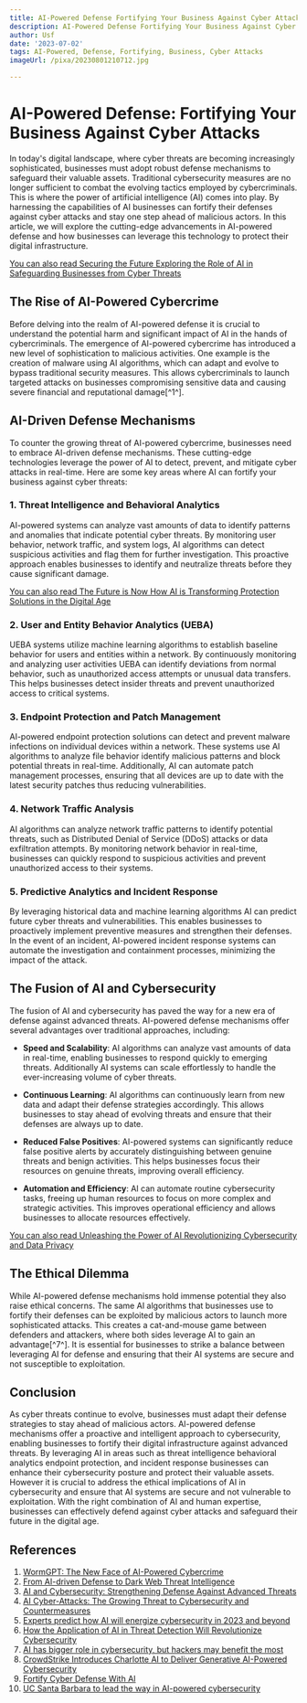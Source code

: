 ```yaml
---
title: AI-Powered Defense Fortifying Your Business Against Cyber Attacks
description: AI-Powered Defense Fortifying Your Business Against Cyber Attacks
author: Usf
date: '2023-07-02'
tags: AI-Powered, Defense, Fortifying, Business, Cyber Attacks
imageUrl: /pixa/20230801210712.jpg

---
```

# AI-Powered Defense: Fortifying Your Business  Against Cyber Attacks

In today's digital landscape, where cyber threats are becoming increasingly sophisticated, businesses must adopt robust defense mechanisms to safeguard their valuable assets. Traditional cybersecurity measures are no longer sufficient to combat the evolving tactics employed by cybercriminals.  This is where the power of artificial intelligence (AI) comes into play. By harnessing the capabilities of AI businesses can fortify their defenses  against cyber attacks and stay one  step ahead of malicious actors. In  this article, we will explore the cutting-edge advancements in AI-powered defense and how businesses can leverage this technology  to protect their digital infrastructure.

[You can also read Securing the Future Exploring the Role of  AI in Safeguarding Businesses from Cyber Threats](Securing%20the%20Future%20Exploring%20the%20Role%20of%20AI%20in%20Safeguarding%20Businesses%20from%20Cyber%20Threats)


## The Rise of AI-Powered Cybercrime

Before delving into the realm of AI-powered defense it  is crucial to understand the potential harm and significant impact of AI  in the hands of cybercriminals. The emergence of AI-powered cybercrime has introduced a  new level of sophistication to malicious activities. One example is the creation of malware using AI algorithms, which can adapt  and evolve to bypass traditional security measures. This allows cybercriminals to launch targeted attacks on businesses compromising sensitive data and causing severe financial and reputational damage[^1^].

## AI-Driven  Defense Mechanisms

To counter the  growing threat of AI-powered cybercrime, businesses need to embrace AI-driven  defense mechanisms. These cutting-edge technologies leverage the power of AI to detect, prevent, and mitigate cyber attacks  in real-time. Here are some key areas where AI can  fortify your business against  cyber threats:

### 1. Threat Intelligence and  Behavioral Analytics

AI-powered systems can  analyze vast amounts of data to identify patterns and anomalies that indicate potential cyber  threats. By monitoring user behavior, network traffic, and system logs, AI algorithms can detect suspicious  activities and flag them for further investigation. This proactive approach enables businesses to identify and neutralize threats  before  they cause significant damage.

[You can also read  The Future is  Now How AI is Transforming Protection  Solutions  in the Digital Age](The%20Future%20is%20Now%20How%20AI%20is%20Transforming%20Protection%20Solutions%20in%20the%20Digital%20Age)


###  2. User and Entity  Behavior Analytics (UEBA)

UEBA systems utilize machine learning algorithms to establish baseline behavior for users and entities within a network. By  continuously monitoring and  analyzing user activities UEBA  can identify deviations from normal behavior,  such as unauthorized access attempts or unusual data transfers. This helps businesses detect insider threats and prevent unauthorized access to critical systems.

### 3. Endpoint  Protection and  Patch Management

AI-powered endpoint protection solutions can detect and  prevent malware infections on individual devices within a network. These systems use AI algorithms to analyze file behavior identify malicious patterns and block potential  threats in  real-time.  Additionally, AI can automate patch management processes, ensuring that all devices are up to date with the latest  security patches thus reducing vulnerabilities.

### 4. Network Traffic Analysis

AI algorithms can  analyze network traffic patterns to identify potential  threats, such as Distributed  Denial of Service (DDoS) attacks or data exfiltration attempts. By monitoring network behavior  in real-time, businesses can quickly respond to suspicious activities and prevent unauthorized access to their systems.

### 5. Predictive Analytics  and Incident Response

By leveraging historical data and machine learning algorithms AI can predict  future cyber threats  and vulnerabilities. This enables businesses to proactively implement preventive measures  and strengthen their defenses. In the event  of an incident, AI-powered incident  response systems  can automate the investigation and containment processes, minimizing the impact of the attack.

## The Fusion of AI and Cybersecurity

The fusion of AI  and cybersecurity has paved the way for a new era of defense against advanced threats. AI-powered defense  mechanisms offer  several advantages over traditional approaches, including:

- **Speed and Scalability**:  AI algorithms can analyze vast amounts  of data in real-time, enabling businesses to respond quickly to emerging threats. Additionally AI  systems can scale effortlessly to handle the ever-increasing volume of cyber threats.

- **Continuous Learning**: AI algorithms can continuously learn from new data and adapt their defense strategies accordingly. This  allows businesses to stay ahead of evolving threats and ensure that their defenses are always up to date.

- **Reduced False Positives**:  AI-powered systems can significantly reduce false positive  alerts by accurately distinguishing between genuine threats and benign  activities. This helps businesses focus their resources  on genuine threats, improving overall efficiency.

- **Automation and Efficiency**: AI can automate  routine cybersecurity tasks, freeing  up human resources to focus on more complex and strategic activities. This improves operational efficiency and allows businesses to allocate resources effectively.

[You can also read Unleashing the Power of  AI Revolutionizing Cybersecurity and Data Privacy](Unleashing%20the%20Power%20of%20AI%20Revolutionizing%20Cybersecurity%20and%20Data%20Privacy)


## The Ethical Dilemma

While AI-powered defense mechanisms hold immense potential they also  raise ethical concerns. The same AI algorithms  that businesses use to  fortify their defenses can be exploited  by malicious actors to launch more sophisticated attacks. This creates a cat-and-mouse game between defenders  and attackers, where both sides leverage  AI to gain an advantage[^7^]. It is essential for businesses to strike a balance between leveraging AI for defense and ensuring that their AI systems are secure and not susceptible to exploitation.

## Conclusion

As cyber threats continue to evolve, businesses must adapt their defense strategies to  stay ahead of  malicious actors.  AI-powered defense mechanisms offer a proactive and intelligent approach to cybersecurity, enabling businesses to fortify their digital infrastructure against  advanced threats. By leveraging AI in areas such as threat intelligence  behavioral analytics endpoint protection, and incident response businesses can  enhance their cybersecurity posture and protect their valuable assets. However it  is crucial  to address the ethical implications of AI  in cybersecurity and ensure that AI systems are  secure  and not vulnerable to exploitation. With the right combination of  AI and human expertise, businesses  can effectively defend  against cyber attacks and safeguard their future  in the digital age.

## References

1. [WormGPT:  The New  Face of AI-Powered Cybercrime](https://www.portnox.com/blog/wormgpt-the-new-face-of-ai-powered-cybercrime/)
2. [From AI-driven Defense to Dark Web Threat  Intelligence](https://www.cyberdefensemagazine.com/from-ai-driven-defense-to-dark-web-threat-intelligence/)
3. [AI  and Cybersecurity: Strengthening Defense Against Advanced Threats](https://www.linkedin.com/pulse/ai-cybersecurity-strengthening-defense-against-advanced-singh-1f?trk=pulse-article)
4. [AI Cyber-Attacks:  The Growing Threat to Cybersecurity and  Countermeasures](https://ipvnetwork.com/ai-cyber-attacks-the-growing-threat-to-cybersecurity-and-countermeasures/)
5. [Experts  predict how AI will energize cybersecurity in 2023 and beyond](https://venturebeat.com/security/experts-predict-how-ai-will-energize-cybersecurity-in-2023-and-beyond/)
6.  [How the Application  of  AI in Threat  Detection Will Revolutionize Cybersecurity](https://readwrite.com/how-the-application-of-ai-in-threat-detection-will-revolutionize-cybersecurity/)
7. [AI  has bigger role in cybersecurity, but hackers may benefit the most](https://www.cnbc.com/2022/09/13/ai-has-bigger-role-in-cybersecurity-but-hackers-may-benefit-the-most.html)
8. [CrowdStrike  Introduces Charlotte AI to Deliver Generative AI-Powered Cybersecurity](https://www.crowdstrike.com/press-releases/crowdstrike-introduces-charlotte-ai-to-deliver-generative-ai-powered-cybersecurity/)
9. [Fortify Cyber Defense With  AI](https://deloitte.wsj.com/articles/fortify-cyber-defense-with-ai-01650910111)
10. [UC  Santa Barbara to lead the way in AI-powered cybersecurity](https://keyt.com/news/santa-barbara-s-county/2023/05/12/uc-santa-barbara-to-lead-the-way-in-ai-powered-cybersecurity/)